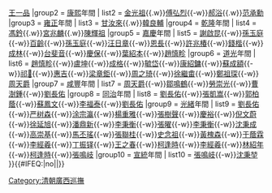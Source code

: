 {{Navbox
|name = 清朝廣西巡撫
|title = 清朝[[廣西巡撫]]
|state = collapsed
|group1 = [[順治]]年間
| list1 = [[郭肇基]]{{Sup|1649-1650}}{{-w}}[[王一品]]{{Sup|1650-1651}}
|group2 = [[康熙]]年間
| list2 = [[金光祖]]{{Sup|1664-1670}}{{.w}}[[傅弘烈]]{{Sup|1677-1680}}{{-w}}[[郝浴]]{{Sup|1680-1683}}{{.w}}[[范承勳]]{{Sup|1686}}
|group3 = [[雍正]]年間
| list3 = [[甘汝來]]{{.w}}[[韓良輔]]
|group4 = [[乾隆]]年間
| list4 = [[馮鈐]]{{.w}}[[宮兆麟]]{{.w}}[[陳輝祖]]
|group5 = [[嘉慶]]年間
| list5 = [[謝啟昆]]{{-w}}[[孫玉庭]]{{-w}}[[百齡]]{{-w}}[[孫玉庭]]{{-w}}[[汪日章 (清朝)|汪日章]]{{-w}}[[恩長]]{{-w}}[[許兆椿]]{{-w}}[[錢楷 (乾隆進士)|錢楷]]{{-w}}[[成林]]{{-w}}[[台斐音]]{{-w}}[[慶保]]{{-w}}[[葉紹本]]{{-w}}[[趙慎畛]]
|group6 = [[道光]]年間
| list6 = [[趙慎畛]]{{-w}}[[盧坤]]{{-w}}[[成格]]{{-w}}[[毓岱]]{{-w}}[[康紹鏞]]{{-w}}[[蘇成額]]{{-w}}[[祁𡎴]]{{-w}}[[惠吉]]{{-w}}[[梁章鉅]]{{-w}}[[周之琦]]{{-w}}[[徐繼畬]]{{-w}}[[鄭祖琛]]{{-w}}[[周天爵]]
|group7 = [[咸豐]]年間
| list7 = [[周天爵]]{{-w}}[[鄒鳴鶴]]{{-w}}[[勞崇光]]{{-w}}[[曹澍鍾]]{{-w}}[[劉長佑]]
|group8 = [[同治]]年間
| list8 = [[劉長佑]]{{-w}}[[張凱嵩]]{{-w}}[[郭柏蔭]]{{-w}}[[蘇鳳文 (清朝)|蘇鳳文]]{{-w}}[[李福泰]]{{-w}}[[劉長佑]]
|group9 = [[光緒]]年間
| list9 = [[劉長佑]]{{-w}}[[严树森]]{{-w}}[[涂宗瀛]]{{-w}}[[楊重雅]]{{-w}}[[張樹聲]]{{-w}}[[慶裕]]{{-w}}[[倪文蔚]]{{-w}}[[徐延旭]]{{-w}}[[潘鼎新]]{{-w}}[[李秉衡]]{{-w}}[[張曜]]{{-w}}[[李秉衡]]{{-w}}[[沈秉成]]{{-w}}[[高崇基]]{{-w}}[[馬丕瑤]]{{-w}}[[張聯桂]]{{-w}}[[史念祖]]{{-w}}[[黃槐森]]{{-w}}[[于蔭霖]]{{-w}}[[李經羲]]{{-w}}[[丁振铎]]{{-w}}[[王之春]]{{-w}}[[柯逢時]]{{-w}}[[李經羲]]{{-w}}[[林紹年]]{{-w}}[[柯逢時]]{{-w}}[[張鳴岐 (1875年)|張鳴岐]]{{Sup|1906-1910}}
|group10 = [[宣統]]年間
| list10 = [[張鳴岐 (1875年)|張鳴岐]]{{Sup|1906-1910}}{{-w}}[[沈秉堃]]{{Sup|1910-1911}}
}}<includeonly>{{#IFEQ:{{{cat}}}|no||[[Category:清朝廣西巡撫]]}}</includeonly><noinclude>{{Documentation}}</noinclude>